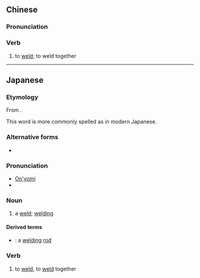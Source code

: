 ==Chinese==
{{zh-forms}}

===Pronunciation===
{{zh-pron
|m=róngjiē
|c=jung4 zip3
|cat=v
}}

===Verb===
{{zh-verb}}

# to [[weld]]; to weld together

----

==Japanese==
{{ja-kanjitab|よう|せつ|yomi=o}}

===Etymology===
From {{etyl|zhx|ja|sort=ようせつ}} {{m|zh|熔接}}.

This word is more commonly spelled as {{l|ja|溶接}} in modern Japanese.

===Alternative forms===
* {{l|ja|溶接}}

===Pronunciation===
* [[音読み|On'yomi]]
* {{IPA|lang=ja|[jo̞ːse̞t͡su͍]}}

===Noun===
{{ja-noun|ようせつ}}

# {{ja-def|溶接}} a [[weld]]; [[welding]]

====Derived terms====
* {{ja-r|熔接棒|ようせつぼう}}: a [[welding]] [[rod]]

===Verb===
{{ja-verb-suru|ようせつ}}

# {{ja-def|溶接}} to [[weld]], to [[weld]] together